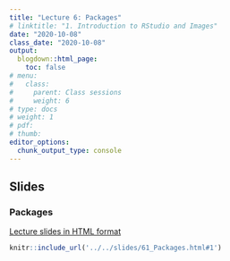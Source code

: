 ```yaml
---
title: "Lecture 6: Packages"
# linktitle: "1. Introduction to RStudio and Images"
date: "2020-10-08"
class_date: "2020-10-08"
output:
  blogdown::html_page:
    toc: false
# menu:
#   class:
#     parent: Class sessions
#     weight: 6
# type: docs
# weight: 1 
# pdf: 
# thumb: 
editor_options: 
  chunk_output_type: console
---
```


## Slides

### Packages

<a href="../../slides/61_Packages#1" target="_blank">Lecture slides in HTML format</a>

```r
knitr::include_url('../../slides/61_Packages.html#1')
```
